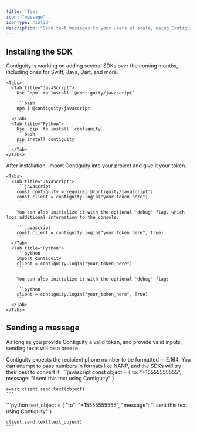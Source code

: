 ```yaml
---
title: 'Text'
icon: "message"
iconType: "solid"
description: "Send text messages to your users at scale, using Contiguity."
---
```

## Installing the SDK
<Steps>
  <Step title="Install the SDK">
    Contiguity is working on adding several SDKs over the coming months, including ones for Swift, Java, Dart, and more.

    <Tabs>
      <Tab title="JavaScript">
        Use `npm` to install `@contiguity/javascript`

        ```bash
        npm i @contiguity/javascript
        ```
      </Tab>
      <Tab title="Python">
        Use `pip` to install `contiguity`
        ```bash
        pip install contiguity
        ```
      </Tab>
    </Tabs>
  </Step>

  <Step title="Initialize the Client">
    After installation, import Contiguity into your project and give it your token.

    <Tabs>
      <Tab title="JavaScript">
        ```javascript
        const contiguity = require('@contiguity/javascript')
        const client = contiguity.login("your token here")
        ```

        You can also initialize it with the optional 'debug' flag, which logs additional information to the console.

        ```javascript
        const client = contiguity.login("your token here", true)
        ```
      </Tab>
      <Tab title="Python">
        ```python
        import contiguity
        client = contiguity.login("your_token_here")
        ```

        You can also initialize it with the optional 'debug' flag:

        ```python
        client = contiguity.login("your_token_here", True)
        ```
      </Tab>
    </Tabs>
  </Step>
</Steps>

## Sending a message
As long as you provide Contiguity a valid token, and provide valid inputs, sending texts will be a breeze.

<Note>
  Contiguity expects the recipient phone number to be formatted in E.164. You can attempt to pass numbers in formats like NANP, and the SDKs will try their best to convert it.
</Note>

<Tabs>
  <Tab title="JavaScript">
    ```javascript
    const object = {
        to: "+15555555555",
        message: "I sent this text using Contiguity"
    }

    await client.send.text(object)
    ```
  </Tab>
  <Tab title="Python">
    ```python
    text_object = {
        "to": "+15555555555",
        "message": "I sent this text using Contiguity"
    }

    client.send.text(text_object)
    ```
  </Tab>
</Tabs>



<Snippet />